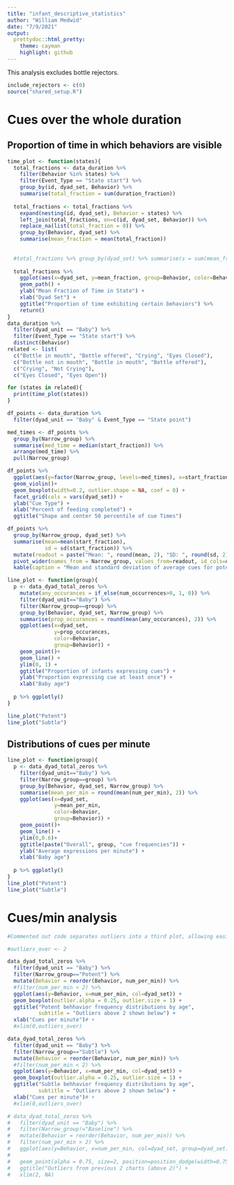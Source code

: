 ```yaml
---
title: "infant_descriptive_statistics"
author: "William Medwid"
date: "7/9/2021"
output: 
  prettydoc::html_pretty:
    theme: cayman
    highlight: github
---
```


This analysis excludes bottle rejectors.

```r
include_rejectors <- c(0)
source("shared_setup.R")
```

# Cues over the whole duration

<!-- ## Proportion of dyads that express the cue at least once during feeding, by age -->

<!-- ```{r} -->
<!-- n_dyads <- data_duration %>%  -->
<!--   distinct(id, dyad_set) %>%  -->
<!--   count(dyad_set) %>%  -->
<!--   rename(n_dyads = n) -->
<!--   #mutate(n_dyads = n) %>%  -->
<!--   #select(!n) -->

<!-- behavior_props <- data_duration %>% -->
<!--   filter(Event_Type == "State point") %>% -->
<!--   filter(dyad_unit == "Baby") %>%  -->
<!--   distinct(Behavior, id, dyad_set) %>%  -->
<!--   group_by(dyad_set) %>%  -->
<!--   count(Behavior) %>%  -->
<!--   left_join(n_dyads, on=dyad_set) %>%  -->
<!--   mutate(prop_shown = n/n_dyads) -->


<!-- behavior_props %>%  -->
<!--   ggplot(aes(y=Behavior, x=prop_shown, fill=dyad_set)) + -->
<!--   geom_bar(stat="identity") + -->
<!--   facet_grid(cols = vars(dyad_set)) + -->
<!--   xlim(0, 1) +  -->
<!--   theme(legend.position = "none")+ #The fill colors are purely aesthetic so the legend is removed. -->
<!--   xlab("Proportion of infants that express the cue") + -->
<!--   ylab("Infant cue") + -->
<!--   ggtitle("Proportion of infants that express cue\n at least once during feeding") -->
<!-- ``` -->

## Proportion of time in which behaviors are visible



```r
time_plot <- function(states){
  total_fractions <- data_duration %>%
    filter(Behavior %in% states) %>% 
    filter(Event_Type == "State start") %>%
    group_by(id, dyad_set, Behavior) %>% 
    summarise(total_fraction = sum(duration_fraction))
  
  total_fractions <- total_fractions %>% 
    expand(nesting(id, dyad_set), Behavior = states) %>%
    left_join(total_fractions, on=c(id, dyad_set, Behavior)) %>%
    replace_na(list(total_fraction = 0)) %>% 
    group_by(Behavior, dyad_set) %>% 
    summarise(mean_fraction = mean(total_fraction))
  
    
  #total_fractions %>% group_by(dyad_set) %>% summarise(s = sum(mean_fraction))
  
  total_fractions %>% 
    ggplot(aes(x=dyad_set, y=mean_fraction, group=Behavior, color=Behavior)) +
    geom_path() + 
    ylab("Mean Fraction of Time in State") +
    xlab("Dyad Set") +
    ggtitle("Proportion of time exhibiting certain behaviors") %>% 
    return()
}
data_duration %>% 
  filter(dyad_unit == "Baby") %>% 
  filter(Event_Type == "State start") %>% 
  distinct(Behavior)
related <- list(
  c("Bottle in mouth", "Bottle offered", "Crying", "Eyes Closed"),
  c("Bottle not in mouth", "Bottle in mouth", "Bottle offered"),
  c("Crying", "Not Crying"),
  c("Eyes Closed", "Eyes Open"))

for (states in related){
  print(time_plot(states))
}
```




```r
df_points <- data_duration %>% 
  filter(dyad_unit == "Baby" & Event_Type == "State point")

med_times <- df_points %>% 
  group_by(Narrow_group) %>% 
  summarise(med_time = median(start_fraction)) %>%
  arrange(med_time) %>% 
  pull(Narrow_group)

df_points %>% 
  ggplot(aes(y=factor(Narrow_group, levels=med_times), x=start_fraction*100)) +
  geom_violin()+
  geom_boxplot(width=0.2, outlier.shape = NA, coef = 0) +
  facet_grid(cols = vars(dyad_set)) +
  ylab("Cue Type") +
  xlab("Percent of feeding completed") +
  ggtitle("Shape and center 50 percentile of cue Times")

df_points %>% 
  group_by(Narrow_group, dyad_set) %>% 
  summarise(mean=mean(start_fraction),
            sd = sd(start_fraction)) %>% 
  mutate(readout = paste("Mean: ", round(mean, 2), "SD: ", round(sd, 2))) %>% 
  pivot_wider(names_from = Narrow_group, values_from=readout, id_cols=dyad_set) %>% 
  kable(caption = "Mean and standard deviation of average cues for potent and subtle cues")
```

```r
line_plot <- function(group){
  p <- data_dyad_total_zeros %>% 
    mutate(any_occurances = if_else(num_occurrences>0, 1, 0)) %>% 
    filter(dyad_unit=="Baby") %>% 
    filter(Narrow_group==group) %>% 
    group_by(Behavior, dyad_set, Narrow_group) %>% 
    summarise(prop_occurances = round(mean(any_occurances), 2)) %>% 
    ggplot(aes(x=dyad_set, 
               y=prop_occurances, 
               color=Behavior,
               group=Behavior)) +
    geom_point()+
    geom_line() +
    ylim(0, 1) +
    ggtitle("Proportion of infants expressing cues") +
    ylab("Proportion expressing cue at least once") +
    xlab("Baby age")
  
  p %>% ggplotly()
}

line_plot("Potent")
line_plot("Subtle")
```

## Distributions of cues per minute

```r
line_plot <- function(group){
  p <- data_dyad_total_zeros %>% 
    filter(dyad_unit=="Baby") %>% 
    filter(Narrow_group==group) %>% 
    group_by(Behavior, dyad_set, Narrow_group) %>% 
    summarise(mean_per_min = round(mean(num_per_min), 2)) %>% 
    ggplot(aes(x=dyad_set, 
               y=mean_per_min, 
               color=Behavior,
               group=Behavior)) +
    geom_point()+
    geom_line() +
    ylim(0,0.6)+
    ggtitle(paste("Overall", group, "cue frequencies")) +
    ylab("Average expressions per minute") +
    xlab("Baby age")
  
  p %>% ggplotly()
}
line_plot("Potent")
line_plot("Subtle")
```

# Cues/min analysis

```r
#Commented out code separates outliers into a third plot, allowing easier comparisons.

#outliers_over <- 2

data_dyad_total_zeros %>%
  filter(dyad_unit == "Baby") %>% 
  filter(Narrow_group=="Potent") %>% 
  mutate(Behavior = reorder(Behavior, num_per_min)) %>% 
  #filter(num_per_min < 2) %>% 
  ggplot(aes(y=Behavior, x=num_per_min, col=dyad_set)) +
  geom_boxplot(outlier.alpha = 0.25, outlier.size = 1) +
  ggtitle("Potent behhavior frequency distributions by age",
          subtitle = "Outliers above 2 shown below") + 
  xlab("Cues per minute")# +
  #xlim(0,outliers_over)

data_dyad_total_zeros %>%
  filter(dyad_unit == "Baby") %>% 
  filter(Narrow_group=="Subtle") %>% 
  mutate(Behavior = reorder(Behavior, num_per_min)) %>% 
  #filter(num_per_min < 2) %>% 
  ggplot(aes(y=Behavior, x=num_per_min, col=dyad_set)) +
  geom_boxplot(outlier.alpha = 0.25, outlier.size = 1) +
  ggtitle("Subtle behhavior frequency distributions by age",
          subtitle = "Outliers above 2 shown below") + 
  xlab("Cues per minute")# +
  #xlim(0,outliers_over)

# data_dyad_total_zeros %>%
#   filter(dyad_unit == "Baby") %>% 
#   filter(Narrow_group!="Baseline") %>% 
#   mutate(Behavior = reorder(Behavior, num_per_min)) %>% 
#   filter(num_per_min > 2) %>% 
#   ggplot(aes(y=Behavior, x=num_per_min, col=dyad_set, group=dyad_set)) +
# 
#   geom_point(alpha = 0.75, size=2, position=position_dodge(width=0.75))+
#   ggtitle("Outliers from previous 2 charts (above 2)") +
#   xlim(2, NA)
```




